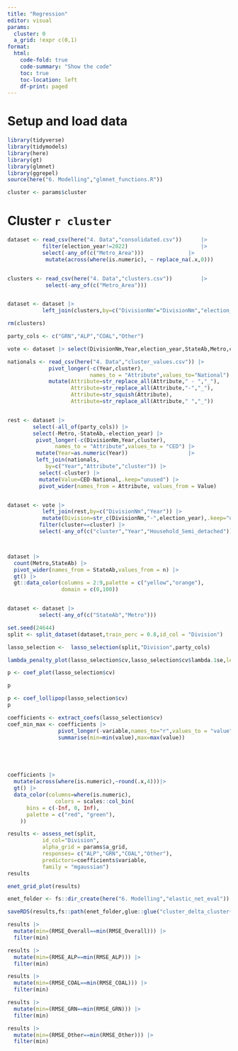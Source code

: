 ```yaml
---
title: "Regression"
editor: visual
params:
  cluster: 0
  a_grid: !expr c(0,1)
format:
  html:
    code-fold: true
    code-summary: "Show the code"
    toc: true
    toc-location: left
    df-print: paged
---
```


# Setup and load data

```r
library(tidyverse)
library(tidymodels)
library(here)
library(gt)
library(glmnet)
library(ggrepel)
source(here("6. Modelling","glmnet_functions.R"))
```

```r
cluster <- params$cluster


```

# Cluster `r cluster`

```r
dataset <- read_csv(here("4. Data","consolidated.csv"))      |>
           filter(election_year!=2022)                       |>
           select(-any_of(c("Metro_Area")))              |>
            mutate(across(where(is.numeric), ~ replace_na(.x,0)))


clusters <- read_csv(here("4. Data","clusters.csv"))         |>
            select(-any_of(c("Metro_Area")))


dataset <- dataset |>
           left_join(clusters,by=c("DivisionNm"="DivisionNm","election_year"="Year"))

rm(clusters)

party_cols <- c("GRN","ALP","COAL","Other")

vote <- dataset |> select(DivisionNm,Year,election_year,StateAb,Metro,cluster,all_of(party_cols))

nationals <- read_csv(here("4. Data","cluster_values.csv")) |>
             pivot_longer(-c(Year,cluster),
                          names_to = "Attribute",values_to="National") |>
             mutate(Attribute=str_replace_all(Attribute," - ","_"),
                    Attribute=str_replace_all(Attribute,"-","_"),
                    Attribute=str_squish(Attribute),
                    Attribute=str_replace_all(Attribute," ","_")) 


rest <- dataset |> 
        select(-all_of(party_cols)) |>
        select(-Metro,-StateAb,-election_year) |>
         pivot_longer(-c(DivisionNm,Year,cluster),
               names_to = "Attribute",values_to = "CED") |>
         mutate(Year=as.numeric(Year))                   |>
         left_join(nationals,
            by=c("Year","Attribute","cluster")) |>
          select(-cluster) |>
          mutate(Value=CED-National,.keep="unused") |>
          pivot_wider(names_from = Attribute, values_from = Value)


dataset <- vote |>
           left_join(rest,by=c("DivisionNm","Year")) |>
           mutate(Division=str_c(DivisionNm,"-",election_year),.keep="unused") |>
          filter(cluster==cluster) |>
          select(-any_of(c("cluster","Year","Household_Semi_detached")))



dataset |>
  count(Metro,StateAb) |>
  pivot_wider(names_from = StateAb,values_from = n) |>
  gt() |>
  gt::data_color(columns = 2:9,palette = c("yellow","orange"),
                 domain = c(0,100))


dataset <- dataset |>
          select(-any_of(c("StateAb","Metro")))

```

```r
set.seed(24644)
split <- split_dataset(dataset,train_perc = 0.8,id_col = "Division")

```

```r
lasso_selection <-  lasso_selection(split,"Division",party_cols)

```

```r
lambda_penalty_plot(lasso_selection$cv,lasso_selection$cv$lambda.1se,legend_y=20)
```

```r
p <- coef_plot(lasso_selection$cv)

p
```

```r
p <- coef_lollipop(lasso_selection$cv)
p
```

```r
coefficients <- extract_coefs(lasso_selection$cv)
coef_min_max <- coefficients |>
                pivot_longer(-variable,names_to="r",values_to = "value") |>
                summarise(min=min(value),max=max(value))





coefficients |>
  mutate(across(where(is.numeric),~round(.x,4)))|>
  gt() |>
  data_color(columns=where(is.numeric),
               colors = scales::col_bin(
      bins = c(-Inf, 0, Inf),
      palette = c("red", "green"),
    ))

```

```r
results <- assess_net(split,
           id_col="Division",
           alpha_grid = params$a_grid,
           responses= c("ALP","GRN","COAL","Other"),
           predictors=coefficients$variable,
           family = "mgaussian")
results
```

```r
enet_grid_plot(results)
```

```r
enet_folder <- fs::dir_create(here("6. Modelling","elastic_net_eval"))

saveRDS(results,fs::path(enet_folder,glue::glue("cluster_delta_cluster{cluster}.rds")))

```

```r
results |> 
  mutate(min=(RMSE_Overall==min(RMSE_Overall))) |>
  filter(min)
```

```r
results |> 
  mutate(min=(RMSE_ALP==min(RMSE_ALP))) |>
  filter(min)
```

```r
results |> 
  mutate(min=(RMSE_COAL==min(RMSE_COAL))) |>
  filter(min)
```

```r
results |> 
  mutate(min=(RMSE_GRN==min(RMSE_GRN))) |>
  filter(min)
```

```r
results |> 
  mutate(min=(RMSE_Other==min(RMSE_Other))) |>
  filter(min)
```
